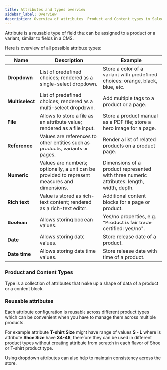 ```yaml
---
title: Attributes and types overview
sidebar_label: Overview
description: Overview of attributes, Product and Content types in Saleor.
---
```


Attribute is a reusable type of field that can be assigned to a product or a variant, similar to fields in a CMS.

Here is overview of all possible attribute types:

| Name            | Description                                                                                  | Example                                                                                  |
| --------------- | -------------------------------------------------------------------------------------------- | ---------------------------------------------------------------------------------------- |
| **Dropdown**    | List of predefined choices; rendered as a single-select dropdown.                            | Store a color of a variant with predefined choices: orange, black, blue, etc.            |
| **Multiselect** | List of predefined choices; rendered as a multi-select dropdown.                             | Add multiple tags to a product or a page.                                                |
| **File**        | Allows to store a file as an attribute value; rendered as a file input.                      | Store a product manual as a PDF file; store a hero image for a page.                     |
| **Reference**   | Values are references to other entities such as products, variants or pages.                 | Render a list of related products on a product page.                                     |
| **Numeric**     | Values are numbers; optionally, a unit can be provided to represent measures and dimensions. | Dimensions of a product represented with three numeric attributes: length, width, depth. |
| **Rich text**   | Value is stored as rich-text content; rendered as a rich-text editor.                        | Additional content blocks for a page or product.                                         |
| **Boolean**     | Allows storing boolean values.                                                               | Yes/no properties, e.g. "Product is fair trade certified: yes/no".                       |
| **Date**        | Allows storing date values.                                                                  | Store release date of a product.                                                         |
| **Date time**   | Allows storing date time values.                                                             | Store release date with time of a product.                                               |

### Product and Content Types

Type is a collection of attributes that make up a shape of data of a product or a content block.

### Reusable attributes

Each attribute configuration is reusable across different product types which can be convenient when you have to manage them across multiple products.

For example attribute **T-shirt Size** might have range of values **S - L** where is attribute **Shoe Size** have **34-46**, therefore they can be used in different product types without creating attribute from scratch in each flavor of Shoe or T-shirt product type.

Using dropdown attributes can also help to maintain consistency across the store.
